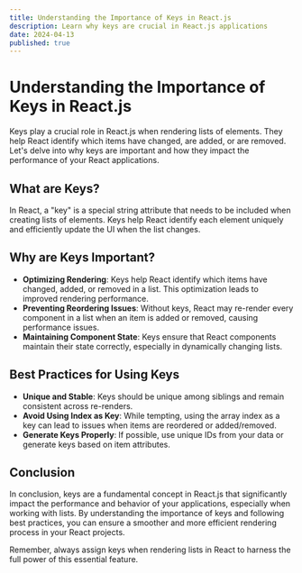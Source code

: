 ```yaml
---
title: Understanding the Importance of Keys in React.js
description: Learn why keys are crucial in React.js applications
date: 2024-04-13
published: true
---
```


# Understanding the Importance of Keys in React.js

Keys play a crucial role in React.js when rendering lists of elements. They help React identify which items have changed, are added, or are removed. Let's delve into why keys are important and how they impact the performance of your React applications.

## What are Keys?

In React, a "key" is a special string attribute that needs to be included when creating lists of elements. Keys help React identify each element uniquely and efficiently update the UI when the list changes.

## Why are Keys Important?

- **Optimizing Rendering**: Keys help React identify which items have changed, added, or removed in a list. This optimization leads to improved rendering performance.
- **Preventing Reordering Issues**: Without keys, React may re-render every component in a list when an item is added or removed, causing performance issues.
- **Maintaining Component State**: Keys ensure that React components maintain their state correctly, especially in dynamically changing lists.

## Best Practices for Using Keys

- **Unique and Stable**: Keys should be unique among siblings and remain consistent across re-renders.
- **Avoid Using Index as Key**: While tempting, using the array index as a key can lead to issues when items are reordered or added/removed.
- **Generate Keys Properly**: If possible, use unique IDs from your data or generate keys based on item attributes.

## Conclusion

In conclusion, keys are a fundamental concept in React.js that significantly impact the performance and behavior of your applications, especially when working with lists. By understanding the importance of keys and following best practices, you can ensure a smoother and more efficient rendering process in your React projects.

Remember, always assign keys when rendering lists in React to harness the full power of this essential feature.
